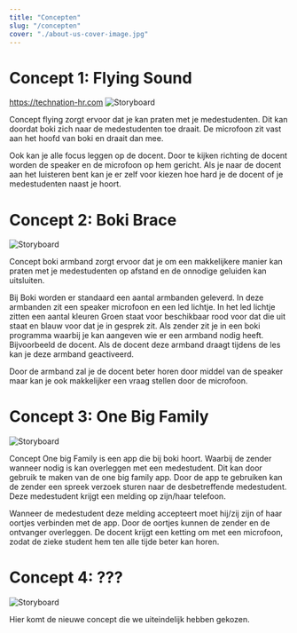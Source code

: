 ```yaml
---
title: "Concepten"
slug: "/concepten"
cover: "./about-us-cover-image.jpg"
---
```


# Concept 1: Flying Sound
https://technation-hr.com
![Storyboard](http://localhost:8000/images/concepten/concept1.png "concept storyboard")

Concept flying zorgt ervoor dat je kan praten met je medestudenten. Dit kan doordat boki zich naar de medestudenten toe draait. 
De microfoon zit vast aan het hoofd van boki en draait dan mee. 

Ook kan je alle focus leggen op de docent. Door te kijken richting de docent worden de speaker en de microfoon op hem gericht.
Als je naar de docent aan het luisteren bent kan je er zelf voor kiezen hoe hard je de docent of je medestudenten naast je hoort.



# Concept 2: Boki Brace
![Storyboard](http://localhost:8000/images/concepten/concept2.png "concept storyboard")

Concept boki armband zorgt ervoor dat je om een makkelijkere manier kan praten met je medestudenten op afstand en de onnodige geluiden kan uitsluiten. 

Bij Boki worden er standaard een aantal armbanden geleverd. In deze armbanden zit een speaker microfoon en een led lichtje.
In het led lichtje zitten een aantal kleuren Groen staat voor beschikbaar rood voor dat die uit staat en blauw voor dat je in gesprek zit. 
Als zender zit je in een boki programma waarbij je kan aangeven wie er een armband nodig heeft. Bijvoorbeeld de docent. Als de docent deze armband draagt tijdens de les kan je deze armband geactiveerd. 

Door de armband zal je de docent beter horen door middel van de speaker maar kan je ook makkelijker een vraag stellen door de microfoon.



# Concept 3: One Big Family
![Storyboard](http://localhost:8000/images/concepten/concept3.png "concept storyboard")

Concept One big Family is een app die bij boki hoort. Waarbij de zender wanneer nodig is kan overleggen met een medestudent. Dit kan door gebruik te maken van de one big family app. Door de app te gebruiken kan de zender een spreek verzoek sturen naar de desbetreffende medestudent. Deze medestudent krijgt een melding op zijn/haar telefoon.

Wanneer de medestudent deze melding accepteert moet hij/zij zijn of haar oortjes verbinden met de app. Door de oortjes kunnen de zender en de ontvanger overleggen. De docent krijgt een ketting om met een microfoon, zodat de zieke student hem ten alle tijde beter kan horen.

# Concept 4: ???
![Storyboard](http://localhost:8000/images/concepten/concept3.png "concept storyboard")

Hier komt de nieuwe concept die we uiteindelijk hebben gekozen.